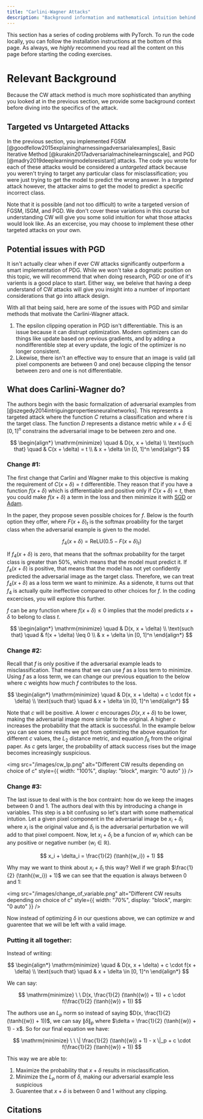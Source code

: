 ```yaml
---
title: "Carlini-Wagner Attacks"
description: "Background information and mathematical intuition behind Carlini-Wager adversarial attacks."
---
```


This section has a series of coding problems with PyTorch. To run the code locally, you can follow the
installation instructions at the bottom of this page. As always, we <i>highly</i> recommend you read
all the content on this page before starting the coding exercises.

<ExerciseButtons
  githubUrl="https://github.com/zroe1/xlab-ai-security/blob/main/working/robust_bench.ipynb"
  colabUrl="https://colab.research.google.com/github/zroe1/xlab-ai-security/blob/main/working/robust_bench.ipynb"
/>

# Relevant Background

Because the CW attack method is much more sophisticated than anything you looked at
in the previous section, we provide some background context before diving into the specifics
of the attack.

## Targeted vs Untargeted Attacks

In the previous section, you implemented FGSM [@goodfellow2015explainingharnessingadversarialexamples], Basic Iterative Method [@kurakin2017adversarialmachinelearningscale],
and PGD [@madry2019deeplearningmodelsresistant] attacks. The code you wrote for each of these attacks would be
considered a _untargeted_ attack because you weren't trying to target any particular class
for misclassification; you were just trying to get the model to predict the wrong answer.
In a _targeted_ attack however, the attacker aims to get the model to predict a specific incorrect class.

Note that it is possible (and not too difficult) to write a targeted version of
FGSM, ISGM, and PGD. We don't cover these variations in this course but understanding
CW will give you some solid intuition for what those attacks would look like.
As an excercise, you may choose to implement these other targeted attacks on your own.

## Potential issues with PGD

It isn't actually clear when if ever CW attacks significantly outperform a smart implementation
of PDG. While we won't take a dogmatic position on this topic, we will recommend that
when doing research, PGD or one of it's varients is a good place to start.
Either way, we beleive that having a deep understand of CW attacks will give
you insight into a number of important considerations that go into attack design.

With all that being said, here are some of the issues with PGD and similar methods
that motivate the Carlini-Wagner attack.

1. The epsilon clipping operation in PGD isn't differentiable. This is an issue because it
   can distrupt optimization. Modern optimizers can do things like update based on previous
   gradients, and by adding a nondifferentible step at every update, the logic of the optimizer
   is no longer consistent.
2. Likewise, there isn't an effective way to ensure that an image is valid
   (all pixel components are between 0 and one) because clipping the tensor
   between zero and one is not differentiable.

## What does Carlini-Wagner do?

The authors begin with the basic formalization of adversarial examples from [@szegedy2014intriguingpropertiesneuralnetworks].
This represents a targeted attack where the function $C$ returns a classification and where $t$ is the target class.
The function $D$ represents a distance metric while $x + \delta \in [0, 1]^n$ constrains the adversarial image to be
between zero and one.

$$
\begin{align*}
\mathrm{minimize} \quad & D(x, x + \delta) \\
\text{such that} \quad & C(x + \delta) = t \\
& x + \delta \in [0, 1]^n
\end{align*}
$$

### Change #1:

The first change that Carlini and Wagner make to this objective is making the
requirement of $C(x + \delta) = t$ differentible. They reason that
if you have a function $f(x + \delta)$ which is differentiable and positive only if $C(x + \delta) = t$,
then you could make $f(x + \delta)$ a term in the loss and then minimize it with
[SGD](https://docs.pytorch.org/docs/stable/generated/torch.optim.SGD.html) or
[Adam](https://docs.pytorch.org/docs/stable/generated/torch.optim.Adam.html).

In the paper, they propose seven possible choices for $f$. Below is the fourth
option they offer, where
$F(x + \delta)_t$ is the softmax proability for the target class when the adversarial
example is given to the model.

$$
f_4(x + \delta) = \mathrm{ReLU}(0.5 - F(x + \delta)_t)
$$

If $f_4(x + \delta)$ is zero, that means that the softmax probability for the target
class is greater than 50%, which means that the model must predict it. If $f_4(x + \delta)$
is positive, that means that the model has not yet confidently predicted the adversarial
image as the target class. Therefore, we can treat $f_4(x + \delta)$ as a loss term we want to minimize.
As a sidenote, it turns out that $f_4$ is actually quite ineffective compared to other choices for
$f$. In the coding excercises, you will explore this further.

$f$ can be any function where $f(x + \delta) \leq 0$ implies that the model predicts
$x + \delta$ to belong to class $t$.

$$
\begin{align*}
\mathrm{minimize} \quad & D(x, x + \delta) \\
\text{such that} \quad & f(x + \delta) \leq 0 \\
& x + \delta \in [0, 1]^n
\end{align*}
$$

### Change #2:

Recall that $f$ is only positive if the adversarial example leads to misclassification.
That means that we can use $f$ as a loss term to minimize. Using $f$ as a loss term,
we can change our previous equation to the below where $c$ weights how much $f$
contributes to the loss.

$$
\begin{align*}
\mathrm{minimize} \quad & D(x, x + \delta) + c \cdot f(x + \delta) \\
\text{such that} \quad & x + \delta \in [0, 1]^n
\end{align*}
$$

Note that $c$ will be positive. A lower $c$ encourages $D(x, x + \delta)$ to
be lower, making the adversarial image more similar to the original. A higher $c$
increases the probability that the attack is successful. In the example below
you can see some results we got from optimizing the above equation for different
$c$ values, the $L_2$ distance metric, and equation $f_6$ from the original paper.
As $c$ gets larger, the probability of attack success rises but the image becomes
increasingly suspicious.

<img
  src="/images/cw_lp.png"
  alt="Different CW results depending on choice of c"
  style={{ width: "100%", display: "block", margin: "0 auto" }}
/>

### Change #3:

The last issue to deal with is the box contraint: how do we keep the images between
0 and 1. The authors deal with this by introducing a change in variables. This step
is a bit confusing so let's start with some mathematical intution. Let a given
pixel component in the adversarial image be $x_i + \delta_i$ where $x_i$ is the original
value and $\delta_i$ is the adversarial perturbation we will add to that pixel compoent.
Now, let $x_i + \delta_i$ be a funcion of $w_i$ which can be any positive
or negative number ($w_i \in \mathbb{R}$).

$$
x_i + \delta_i = \frac{1}{2} (\tanh({w_i}) + 1)
$$

Why may we want to think about $x_i + \delta_i$ this way? Well if we graph
$\frac{1}{2} (\tanh({w_i}) + 1)$ we can see that the equation is always between
0 and 1:

<img
  src="/images/change_of_variable.png"
  alt="Different CW results depending on choice of c"
  style={{ width: "70%", display: "block", margin: "0 auto" }}
/>

Now instead of optimizing $\delta$ in our questions above, we can optimize $w$
and guarentee that we will be left with a valid image.

### Putting it all together:

Instead of writing:

$$
\begin{align*}
\mathrm{minimize} \quad & D(x, x + \delta) + c \cdot f(x + \delta) \\
\text{such that} \quad & x + \delta \in [0, 1]^n
\end{align*}
$$

We can say:

$$
\mathrm{minimize} \ \   D(x, \frac{1}{2} (\tanh({w}) + 1)) + c \cdot f(\frac{1}{2} (\tanh({w}) + 1))
$$

The authors use an $L_p$ norm so instead of saying $D(x, \frac{1}{2} (\tanh({w}) + 1))$,
we can say $\| \delta \|_p$ where $\delta = \frac{1}{2} (\tanh({w}) + 1) - x$. So for our final
equation we have:

$$
\mathrm{minimize} \ \   \| \frac{1}{2} (\tanh({w}) + 1) - x \|_p + c \cdot f(\frac{1}{2} (\tanh({w}) + 1))
$$

This way we are able to:

1. Maximize the probability that $x + \delta$ results in misclassification.
2. Minimize the $L_p$ norm of $\delta$, making our adversarial example less suspicious
3. Guarentee that $x + \delta$ is between 0 and 1 without any clipping.

## Citations
